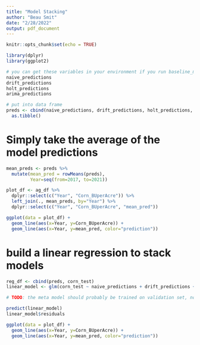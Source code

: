 ---
title: "Model Stacking"
author: "Beau Smit"
date: "2/28/2022"
output: pdf_document
---

```{r setup, include=FALSE}
knitr::opts_chunk$set(echo = TRUE)
```

```{r}
library(dplyr)
library(ggplot2)
```

```{r}
# you can get these variables in your environment if you run baseline_models.Rmd
naive_predictions
drift_predictions
holt_predictions
arima_predictions

# put into data frame
preds <- cbind(naive_predictions, drift_predictions, holt_predictions, arima_predictions) %>% 
  as.tibble()
```

# Simply take the average of the model predictions

```{r}
mean_preds <- preds %>% 
  mutate(mean_pred = rowMeans(preds),
         Year=seq(from=2017, to=2021))
```

```{r}
plot_df <- ag_df %>%
  dplyr::select(c("Year", "Corn_BUperAcre")) %>%
  left_join(., mean_preds, by="Year") %>%
  dplyr::select(c("Year", "Corn_BUperAcre", "mean_pred"))

ggplot(data = plot_df) + 
  geom_line(aes(x=Year, y=Corn_BUperAcre)) + 
  geom_line(aes(x=Year, y=mean_pred, color="prediction"))
```

# build a linear regression to stack models

```{r}
reg_df <- cbind(preds, corn_test)
linear_model <- glm(corn_test ~ naive_predictions + drift_predictions + holt_predictions + arima_predictions, data=reg_df)

# TODO: the meta model should probably be trained on validation set, not the test set

predict(linear_model)
linear_model$residuals
```

```{r}
ggplot(data = plot_df) + 
  geom_line(aes(x=Year, y=Corn_BUperAcre)) + 
  geom_line(aes(x=Year, y=mean_pred, color="prediction"))
```

